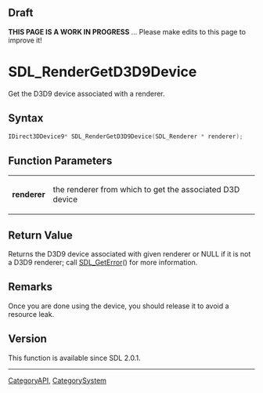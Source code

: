 
== Draft ==


'''THIS PAGE IS A WORK IN PROGRESS''' ... Please make edits to this page to improve it!


<!-- #*^*^*^*^*See https://wiki.libsdl.org/SGFunctions for details on editing this page*^*^*^*^* -->


= SDL_RenderGetD3D9Device =

Get the D3D9 device associated with a renderer.

== Syntax ==

<syntaxhighlight lang='c'>
IDirect3DDevice9* SDL_RenderGetD3D9Device(SDL_Renderer * renderer);
</syntaxhighlight>

== Function Parameters ==

{|
|'''renderer'''
|the renderer from which to get the associated D3D device
|}

== Return Value ==

Returns the D3D9 device associated with given renderer or NULL if it is not
a D3D9 renderer; call [[SDL_GetError]]() for more information.



== Remarks ==

Once you are done using the device, you should release it to avoid a
resource leak.

== Version ==

This function is available since SDL 2.0.1.


----
[[CategoryAPI]], [[CategorySystem]]
<!-- #See the Style Guide for instructions on editing the footer. -->


